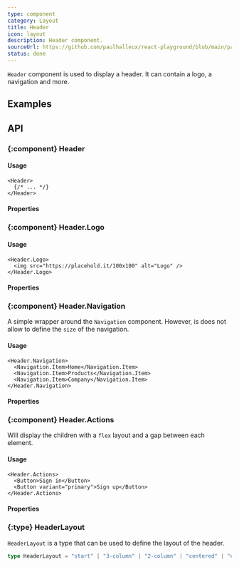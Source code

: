 ```yaml
---
type: component
category: Layout
title: Header
icon: layout
description: Header component.
sourceUrl: https://github.com/paulhalleux/react-playground/blob/main/packages/playground/src/components/Header/Header.tsx
status: done
---
```


`Header` component is used to display a header. It can contain a logo, a navigation and more.

## Examples

<Example name="components/Layout/Header/Start" />
<Example name="components/Layout/Header/End" />
<Example name="components/Layout/Header/Centered" />
<Example name="components/Layout/Header/Spaced" />
<Example name="components/Layout/Header/2Column" />
<Example name="components/Layout/Header/3Column" />

## API

### \{:component} Header

#### Usage

```tsx
<Header>
  {/* ... */}
</Header>
```

#### Properties

<Properties component="Header" />

### \{:component} Header.Logo

#### Usage

```tsx
<Header.Logo>
  <img src="https://placehold.it/100x100" alt="Logo" />
</Header.Logo>
```

#### Properties

<Properties component="Header.Logo" />

### \{:component} Header.Navigation

A simple wrapper around the `Navigation` component. However, is does not allow to define the `size` of the navigation.

#### Usage

```tsx
<Header.Navigation>
  <Navigation.Item>Home</Navigation.Item>
  <Navigation.Item>Products</Navigation.Item>
  <Navigation.Item>Company</Navigation.Item>
</Header.Navigation>
```

#### Properties

<Properties component="Header.Navigation" />

### \{:component} Header.Actions

Will display the children with a `flex` layout and a gap between each element.

#### Usage

```tsx
<Header.Actions>
  <Button>Sign in</Button>
  <Button variant="primary">Sign up</Button>
</Header.Actions>
```

#### Properties

<Properties component="Header.Actions" />

### \{:type} HeaderLayout

`HeaderLayout` is a type that can be used to define the layout of the header.

```ts
type HeaderLayout = "start" | "3-column" | "2-column" | "centered" | "end" | "spaced";
```

<br/>

<Table columns={[
  { label: "Layout", key: "layout" },
  { label: "Description", key: "description" }
]} data={[
  { layout: "start", description: "Everything on the left" },
  { layout: "3-column", description: "First element on the left, second element in the center, third element on the right (only works with 3 elements)" },
  { layout: "2-column", description: "Everything on the left, except the last element on the right" },
  { layout: "centered", description: "Everything in the center" },
  { layout: "end", description: "Everything on the right" },
  { layout: "spaced", description: "Elements are spaced evenly" }
]} />